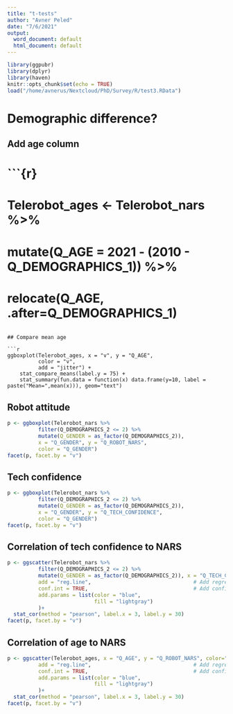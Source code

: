 ---
title: "t-tests"
author: "Avner Peled"
date: "7/6/2021"
output:
  word_document: default
  html_document: default
---

```{r setup, include=FALSE}
library(ggpubr)
library(dplyr)
library(haven)
knitr::opts_chunk$set(echo = TRUE)
load("/home/avnerus/Nextcloud/PhD/Survey/R/test3.RData")
```


# Demographic difference?

## Add age column
# ```{r}
# Telerobot_ages <- Telerobot_nars %>%
#                     mutate(Q_AGE = 2021 - (2010 - Q_DEMOGRAPHICS_1)) %>%
#                     relocate(Q_AGE, .after=Q_DEMOGRAPHICS_1)

```

## Compare mean age

```{r}
ggboxplot(Telerobot_ages, x = "v", y = "Q_AGE",
          color = "v",
          add = "jitter") +
    stat_compare_means(label.y = 75) +
    stat_summary(fun.data = function(x) data.frame(y=10, label = paste("Mean=",mean(x))), geom="text")
````

## Robot attitude

```{r}
p <- ggboxplot(Telerobot_nars %>%
          filter(Q_DEMOGRAPHICS_2 <= 2) %>% 
          mutate(Q_GENDER = as_factor(Q_DEMOGRAPHICS_2)),
          x = "Q_GENDER", y = "Q_ROBOT_NARS",
          color = "Q_GENDER")
facet(p, facet.by = "v")
````
## Tech confidence
```{r}
p <- ggboxplot(Telerobot_nars %>%
          filter(Q_DEMOGRAPHICS_2 <= 2) %>% 
          mutate(Q_GENDER = as_factor(Q_DEMOGRAPHICS_2)),
          x = "Q_GENDER", y = "Q_TECH_CONFIDENCE",
          color = "Q_GENDER")
facet(p, facet.by = "v")
````
## Correlation of tech confidence to NARS
```{r}
p <- ggscatter(Telerobot_nars %>%
          filter(Q_DEMOGRAPHICS_2 <= 2) %>% 
          mutate(Q_GENDER = as_factor(Q_DEMOGRAPHICS_2)), x = "Q_TECH_CONFIDENCE", y = "Q_ROBOT_NARS", color="v",
          add = "reg.line",                                 # Add regression line
          conf.int = TRUE,                                  # Add confidence interval
          add.params = list(color = "blue",
                            fill = "lightgray")
          )+
  stat_cor(method = "pearson", label.x = 3, label.y = 30)
facet(p, facet.by = "v")
````
## Correlation of age to NARS
```{r}
p <- ggscatter(Telerobot_ages, x = "Q_AGE", y = "Q_ROBOT_NARS", color="v",
          add = "reg.line",                                 # Add regression line
          conf.int = TRUE,                                  # Add confidence interval
          add.params = list(color = "blue",
                            fill = "lightgray")
          )+
  stat_cor(method = "pearson", label.x = 3, label.y = 30)
facet(p, facet.by = "v")
````
